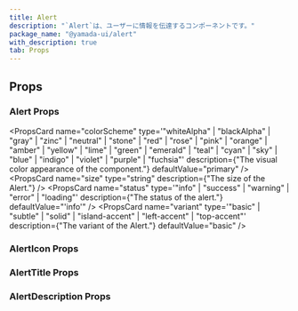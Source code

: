 ```yaml
---
title: Alert
description: "`Alert`は、ユーザーに情報を伝達するコンポーネントです。"
package_name: "@yamada-ui/alert"
with_description: true
tab: Props
---
```


## Props

### Alert Props

<PropsCard
  name="colorScheme"
  type='"whiteAlpha" | "blackAlpha" | "gray" | "zinc" | "neutral" | "stone" | "red" | "rose" | "pink" | "orange" | "amber" | "yellow" | "lime" | "green" | "emerald" | "teal" | "cyan" | "sky" | "blue" | "indigo" | "violet" | "purple" | "fuchsia"'
  description={"The visual color appearance of the component."}
  defaultValue="primary"
/>
<PropsCard name="size" type="string" description={"The size of the Alert."} />
<PropsCard
  name="status"
  type='"info" | "success" | "warning" | "error" | "loading"'
  description={"The status of the alert."}
  defaultValue="'info'"
/>
<PropsCard
  name="variant"
  type='"basic" | "subtle" | "solid" | "island-accent" | "left-accent" | "top-accent"'
  description={"The variant of the Alert."}
  defaultValue="basic"
/>

### AlertIcon Props

<PropsCard
  name="variant"
  type='type ONLY_FOR_FORMAT =
  | "audio"
  | "grid"
  | "oval"
  | "dots"
  | "puff"
  | "rings"
  | "circles"'
/>

### AlertTitle Props

### AlertDescription Props
